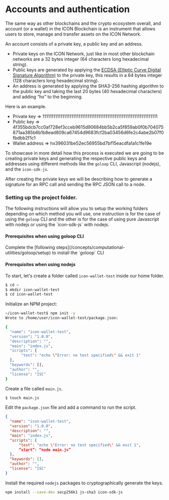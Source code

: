 
# Accounts and authentication

The same way as other blockchains and the crypto ecosystem overall, and account (or a wallet) in the ICON Blockchain is an instrument that allows users to store, manage and transfer assets on the ICON Network.

An account consists of a private key, a public key and an address.

* Private keys on the ICON Network, just like in most other blockchain networks are a 32 bytes integer (64 characters long hexadecimal string).&#x20;
* Public keys are generated by applying the [ECDSA (Elliptic Curve Digital Signature Algorithm)](https://en.bitcoin.it/wiki/Elliptic\_Curve\_Digital\_Signature\_Algorithm) to the private key, this results in a 64 bytes integer (128 characters long hexadecimal string).
* An address is generated by applying the SHA3-256 hashing algorithm to the public key and taking the last 20 bytes (40 hexadecimal characters) and adding “hx” to the beginning.

Here is an example.

* Private key => 1111111111111111111111111111111111111111111111111111111111111111
* Public key => 4f355bdcb7cc0af728ef3cceb9615d90684bb5b2ca5f859ab0f0b704075871aa385b6b1b8ead809ca67454d9683fcf2ba03456d6fe2c4abe2b07f0fbdbb2f1c1
* Wallet address => hx396031be52ec56955bd7bf15eacdfa1a1c1fe19e

To showcase in more detail how this process is executed we are going to be creating private keys and generating the respective public keys and addresses using different methods like the `goloop` CLI, Javascript (nodejs), and the `icon-sdk-js`.

After creating the private keys we will be describing how to generate a signature for an RPC call and sending the RPC JSON call to a node.

### Setting up the project folder.

The following instructions will allow you to setup the working folders depending on which method you will use, one instruction is for the case of using the `goloop` CLI and the other is for the case of using pure Javascript with nodejs or using the \`icon-sdk-js\` with nodejs.

#### Prerequisites when using goloop CLI

<Callout type="info" emoji="ℹ️">
Complete the [following steps](/concepts/computational-utilities/goloop/setup) to install the `goloop` CLI
</Callout>

#### Prerequisites when using nodejs

To start, let's create a folder called `icon-wallet-test` inside our home folder.

```bash
$ cd ~
$ mkdir icon-wallet-test
$ cd icon-wallet-test
```

Initialize an NPM project:

```bash
~/icon-wallet-test$ npm init -y
Wrote to /home/user/icon-wallet-test/package.json:

{
  "name": "icon-wallet-test",
  "version": "1.0.0",
  "description": "",
  "main": "index.js",
  "scripts": {
       "test": "echo \"Error: no test specified\" && exit 1"
  },
  "keywords": [],
  "author": "",
  "license": "ISC"
}
```

Create a file called `main.js`.

```bash
$ touch main.js
```

Edit the `package.json` file and add a command to run the script.

```json
{
  "name": "icon-wallet-test",
  "version": "1.0.0",
  "description": "",
  "main": "index.js",
  "scripts": {
      "test": "echo \'Error: no test specified\' && exit 1",
      “start”: “node main.js”
  },
  "keywords": [],
  "author": "",
  "license": "ISC"
}
```

&#x20;Install the required `nodejs` packages to cryptographically generate the keys.

```bash
npm install --save-dev secp256k1 js-sha3 icon-sdk-js
```
